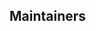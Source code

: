 ## Maintainers

<!-- readme: contributors,spark-ui-bot/- -start -->
<!-- readme: contributors,spark-ui-bot/- -end -->